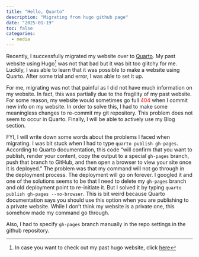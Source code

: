 ```yaml
---
title: "Hello, Quarto"
description: "Migrating from hugo github page"
date: "2025-01-19"
toc: false
categories:
  - media
---
```


Recently, I successfully migrated my website over to [Quarto](https://quarto.org). My past website using Hugo[^1] was not that bad but it was bit too glitchy for me. Luckily, I was able to learn that it was possible to make a website using Quarto. After some trial and error, I was able to set it up.

For me, migrating was not that painful as I did not have much information on my website. In fact, this was partially due to the fragility of my past website. For some reason, my website would sometimes go full <span style="color: red;">404</span> when I commit new info on my website. In order to solve this, I had to make some meaningless changes to re-commit my git repository. This problem does not seem to occur in Quarto. Finally, I will be able to actively use my Blog section. 

FYI, I will write down some words about the problems I faced when migrating. I was bit stuck when I had to type ` quarto publish gh-pages`. According to Quarto documentation, this code "will confirm that you want to publish, render your content, copy the output to a special `gh-pages` branch, push that branch to GitHub, and then open a browser to view your site once it is deployed." The problem was that my command will not go through in the deployment process. The deployment will go on forever. I googled it and one of the solutions seems to be that I need to delete my `gh-pages` branch and old deployment point to re-initiate it. But I solved it by typing `quarto publish gh-pages --no-browser`. This is bit weird because Quarto documentation says you should use this option when you are publishing to a private website. While I don't think my website is a private one, this somehow made my command go through.

Also, I had to specify `gh-pages` branch manually in the repo settings in the github repository.

[^1]: In case you want to check out my past hugo website, click [here](https://github.com/hchulkim/past-hugo-website) 